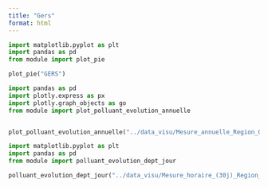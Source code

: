 ```yaml
---
title: "Gers"
format: html
---
```


```python
import matplotlib.pyplot as plt
import pandas as pd
from module import plot_pie

plot_pie("GERS")
```


```python
import pandas as pd
import plotly.express as px
import plotly.graph_objects as go
from module import plot_polluant_evolution_annuelle


plot_polluant_evolution_annuelle("../data_visu/Mesure_annuelle_Region_Occitanie_Polluants_Principaux.csv","GERS",['NO2', 'PM2.5', 'PM10','O3'])
```


```python
import matplotlib.pyplot as plt
import pandas as pd
from module import polluant_evolution_dept_jour

polluant_evolution_dept_jour("../data_visu/Mesure_horaire_(30j)_Region_Occitanie_Polluants_Reglementaires.csv",['NO2', 'PM2.5', 'PM10','O3'],"GERS")
```
